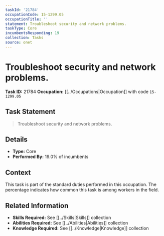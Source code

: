 ```yaml
---
taskId: '21784'
occupationCode: 15-1299.05
occupationTitle: ''
statement: Troubleshoot security and network problems.
taskType: Core
incumbentsResponding: 19
collection: Tasks
source: onet
---
```

# Troubleshoot security and network problems.

**Task ID:** 21784
**Occupation:** [[../Occupations|Occupation]] with code `15-1299.05`

## Task Statement

> Troubleshoot security and network problems.

## Details

- **Type:** Core
- **Performed By:** 19.0% of incumbents

## Context

This task is part of the standard duties performed in this occupation. The percentage indicates how common this task is among workers in the field.

## Related Information

- **Skills Required:** See [[../Skills|Skills]] collection
- **Abilities Required:** See [[../Abilities|Abilities]] collection
- **Knowledge Required:** See [[../Knowledge|Knowledge]] collection
